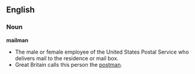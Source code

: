 == English ==
=== Noun ===
'''mailman'''
* The male or female employee of the United States Postal Service who delivers mail to the residence or mail box.
* Great Britain calls this person the [[postman]].